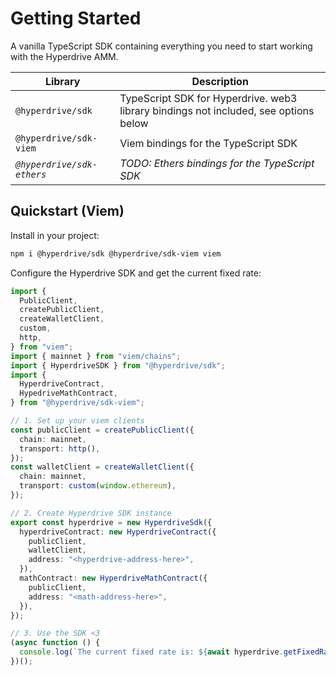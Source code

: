 # Getting Started

A vanilla TypeScript SDK containing everything you need to start working with
the Hyperdrive AMM.

| Library                    | Description                                                                          |
| -------------------------- | ------------------------------------------------------------------------------------ |
| `@hyperdrive/sdk`          | TypeScript SDK for Hyperdrive. web3 library bindings not included, see options below |
| `@hyperdrive/sdk-viem`     | Viem bindings for the TypeScript SDK                                                 |
| _`@hyperdrive/sdk-ethers`_ | _TODO: Ethers bindings for the TypeScript SDK_                                       |

## Quickstart (Viem)

Install in your project:

```bash
npm i @hyperdrive/sdk @hyperdrive/sdk-viem viem
```

Configure the Hyperdrive SDK and get the current fixed rate:

```ts
import {
  PublicClient,
  createPublicClient,
  createWalletClient,
  custom,
  http,
} from "viem";
import { mainnet } from "viem/chains";
import { HyperdriveSDK } from "@hyperdrive/sdk";
import {
  HyperdriveContract,
  HypedriveMathContract,
} from "@hyperdrive/sdk-viem";

// 1. Set up your viem clients
const publicClient = createPublicClient({
  chain: mainnet,
  transport: http(),
});
const walletClient = createWalletClient({
  chain: mainnet,
  transport: custom(window.ethereum),
});

// 2. Create Hyperdrive SDK instance
export const hyperdrive = new HyperdriveSdk({
  hyperdriveContract: new HyperdriveContract({
    publicClient,
    walletClient,
    address: "<hyperdrive-address-here>",
  }),
  mathContract: new HyperdriveMathContract({
    publicClient,
    address: "<math-address-here>",
  }),
});

// 3. Use the SDK <3
(async function () {
  console.log(`The current fixed rate is: ${await hyperdrive.getFixedRate()}`);
})();
```
